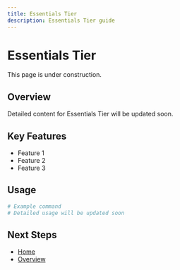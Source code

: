 ```yaml
---
title: Essentials Tier
description: Essentials Tier guide
---
```


# Essentials Tier

This page is under construction.

## Overview

Detailed content for Essentials Tier will be updated soon.

## Key Features

- Feature 1
- Feature 2
- Feature 3

## Usage

```bash
# Example command
# Detailed usage will be updated soon
```

## Next Steps

- [Home](/en)
- [Overview](/en/introduction/overview)

